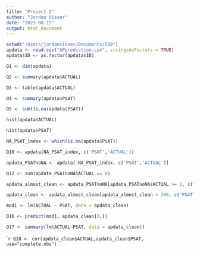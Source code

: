 ```yaml
---
title: "Project 2"
author: "Jordan Visser"
date: "2023-08-15"
output: html_document
---
```


```r
setwd("/Users/jordanvisser/Documents/550")
apdata <- read.csv("APprediction.csv", stringsAsFactors = TRUE)
apdata$ID <- as.factor(apdata$ID)

```

```r
Q1 <- dim(apdata)
```

```r
Q2 <- summary(apdata$ACTUAL)
```

```r
Q3 <- table(apdata$ACTUAL)
```

```r
Q4 <- summary(apdata$PSAT)
```

```r
Q5 <- sum(is.na(apdata$PSAT))
```

```r
hist(apdata$ACTUAL)
```

```r
hist(apdata$PSAT)
```

```r
NA_PSAT_index <- which(is.na(apdata$PSAT))
```

```r
Q10 <- apdata[NA_PSAT_index, c('PSAT','ACTUAL')]
```

```r
apdata_PSATnoNA <- apdata[-NA_PSAT_index, c('PSAT','ACTUAL')]
```

```r
Q12 <- sum(apdata_PSATnoNA$ACTUAL == 0)
```

```r
apdata_almost_clean <- apdata_PSATnoNA[apdata_PSATnoNA$ACTUAL >= 1, c("PSAT", "ACTUAL")]
```

```r
apdata_clean <- apdata_almost_clean[apdata_almost_clean > 300, c("PSAT", "ACTUAL")]
```

```r
mod1 <- lm(ACTUAL ~ PSAT, data = apdata_clean)
```

```r
Q16 <- predict(mod1, apdata_clean[1,])
```

```r
Q17 <- summary(lm(ACTUAL~PSAT, data = apdata_clean))
```

```r
Q18 <- cor(apdata_clean$ACTUAL,apdata_clean$PSAT, use="complete.obs")
``